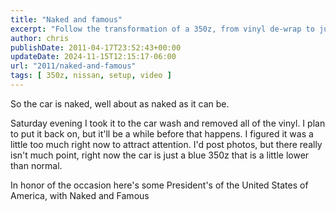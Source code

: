 ---
title: "Naked and famous"
excerpt: "Follow the transformation of a 350z, from vinyl de-wrap to just a regular blue car. Join the journey while it temporarily stays 'naked'."
author: chris
publishDate: 2011-04-17T23:52:43+00:00
updateDate: 2024-11-15T12:15:17-06:00
url: "2011/naked-and-famous"
tags: [ 350z, nissan, setup, video ]
---

So the car is naked, well about as naked as it can be.

Saturday evening I took it to the car wash and removed all of the vinyl. I plan to put it back on, but it'll be a while before that happens. I figured it was a little too much right now to attract attention. I'd post photos, but there really isn't much point, right now the car is just a blue 350z that is a little lower than normal.

In honor of the occasion here's some President's of the United States of America, with Naked and Famous

<YouTubeEmbed videoId="GHPkLuVBQ1Y" title="Naked and famous" publishDate="2011-04-17T23:52:43+00:00" description="Saturday evening I took it to the car wash and removed all of the vinyl. I plan to put it back on, but it'll be a while before that happens. I figured it was a little too much right now to attract attention." />
